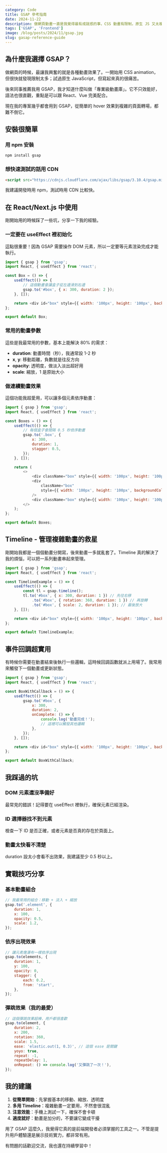 ```yaml
---
category: Code
title: GSAP 參考指南
date: 2024-11-22
description: 做網頁動畫一直是我覺得最有成就感的事，CSS 動畫有限制，原生 JS 又太複雜。直到遇到 GSAP，才發現原來做動畫可以這麼簡單又強大。分享一下我這幾個月來的使用心得。
tags: ['GSAP', 'Frontend']
image: /blog/posts/2024/11/gsap.jpg
slug: gasap-reference-guide
---
```


## 為什麼我選擇 GSAP？

做網頁的時候，最讓我興奮的就是各種動畫效果了。一開始用 CSS animation，但很快就發現限制太多；試過原生 JavaScript，但寫起來真的很痛苦。

後來同事推薦我用 GSAP，我才知道什麼叫做「專業級動畫庫」。它不只效能好，語法也很直觀，重點是可以跟 React、Vue 完美配合。

現在我的專案幾乎都會用到 GSAP，從簡單的 hover 效果到複雜的頁面轉場，都難不倒它。

## 安裝很簡單

### 用 npm 安裝

```bash
npm install gsap
```

### 想快速測試的話用 CDN

```html title="index.html"
<script src="https://cdnjs.cloudflare.com/ajax/libs/gsap/3.10.4/gsap.min.js"></script>
```

我建議開發時用 npm，測試時用 CDN 比較快。

## 在 React/Next.js 中使用

剛開始用的時候踩了一些坑，分享一下我的經驗。

### 一定要在 useEffect 裡初始化

這點很重要！因為 GSAP 需要操作 DOM 元素，所以一定要等元素渲染完成才能執行。

```javascript
import { gsap } from 'gsap';
import React, { useEffect } from 'react';

const Box = () => {
    useEffect(() => {
        // 這個動畫會讓盒子從左邊滑到右邊
        gsap.to('#box', { x: 300, duration: 2 });
    }, []);

    return <div id="box" style={{ width: '100px', height: '100px', backgroundColor: 'red' }} />;
};

export default Box;
```

### 常用的動畫參數

這些是我最常用的參數，基本上能解決 80% 的需求：

- **duration**: 動畫時間（秒），我通常設 1-2 秒
- **x**, **y**: 移動距離，負數就是往反方向
- **opacity**: 透明度，做淡入淡出超好用
- **scale**: 縮放，1 是原始大小

### 做連續動畫效果

這個功能我超愛用，可以讓多個元素依序動畫：

```javascript
import { gsap } from 'gsap';
import React, { useEffect } from 'react';

const Boxes = () => {
    useEffect(() => {
        // 每個盒子會間隔 0.5 秒依序動畫
        gsap.to('.box', {
            x: 300,
            duration: 1,
            stagger: 0.5,
        });
    }, []);

    return (
        <>
            <div className="box" style={{ width: '100px', height: '100px', backgroundColor: 'red', margin: '10px' }} />
            <div
                className="box"
                style={{ width: '100px', height: '100px', backgroundColor: 'green', margin: '10px' }}
            />
            <div className="box" style={{ width: '100px', height: '100px', backgroundColor: 'blue', margin: '10px' }} />
        </>
    );
};

export default Boxes;
```

## Timeline - 管理複雜動畫的救星

剛開始我都是一個個動畫分開寫，後來動畫一多就亂套了。Timeline 真的解決了我的煩惱，可以把一系列動畫串起來管理。

```javascript
import { gsap } from 'gsap';
import React, { useEffect } from 'react';

const TimelineExample = () => {
    useEffect(() => {
        const tl = gsap.timeline();
        tl.to('#box', { x: 300, duration: 1 }) // 先往右移
            .to('#box', { rotation: 360, duration: 1 }) // 再旋轉
            .to('#box', { scale: 2, duration: 1 }); // 最後放大
    }, []);

    return <div id="box" style={{ width: '100px', height: '100px', backgroundColor: 'red' }} />;
};

export default TimelineExample;
```

## 事件回調超實用

有時候你需要在動畫結束後執行一些邏輯，這時候回調函數就派上用場了。我常用來觸發下一個動畫或更新狀態。

```javascript
import { gsap } from 'gsap';
import React, { useEffect } from 'react';

const BoxWithCallback = () => {
    useEffect(() => {
        gsap.to('#box', {
            x: 300,
            duration: 2,
            onComplete: () => {
                console.log('動畫完成！');
                // 這裡可以觸發其他邏輯
            },
        });
    }, []);

    return <div id="box" style={{ width: '100px', height: '100px', backgroundColor: 'red' }} />;
};

export default BoxWithCallback;
```

## 我踩過的坑

### DOM 元素還沒準備好

最常見的錯誤！記得要在 useEffect 裡執行，確保元素已經渲染。

### ID 選擇器找不到元素

檢查一下 ID 是否正確，或者元素是否真的存在於頁面上。

### 動畫太快看不清楚

duration 設太小會看不出效果，我建議至少 0.5 秒以上。

## 實戰技巧分享

### 基本動畫組合

```javascript
// 我最常用的組合：移動 + 淡入 + 縮放
gsap.to('.element', {
    duration: 1,
    x: 100,
    opacity: 0.5,
    scale: 1.2,
});
```

### 依序出現效果

```javascript
// 讓元素像瀑布一樣依序出現
gsap.to(elements, {
    duration: 1,
    y: 100,
    opacity: 0,
    stagger: {
        each: 0.2,
        from: 'start',
    },
});
```

### 彈跳效果（我的最愛）

```javascript
// 這個彈跳效果超棒，用戶都很喜歡
gsap.to(element, {
    duration: 2,
    x: 200,
    rotation: 360,
    scale: 1.5,
    ease: 'elastic.out(1, 0.3)', // 這個 ease 是關鍵
    yoyo: true,
    repeat: -1,
    repeatDelay: 1,
    onRepeat: () => console.log('又彈跳了一次！'),
});
```

## 我的建議

1. **從簡單開始**：先掌握基本的移動、縮放、透明度
2. **多用 Timeline**：複雜動畫一定要用，不然會很混亂
3. **注意效能**：手機上測試一下，確保不會卡頓
4. **適度就好**：動畫是加分的，不要讓它變成干擾

用了 GSAP 這麼久，我覺得它真的是前端開發者必須掌握的工具之一。不管是提升用戶體驗還是展示技術實力，都非常有用。

有問題的話歡迎交流，我也還在持續學習中！
